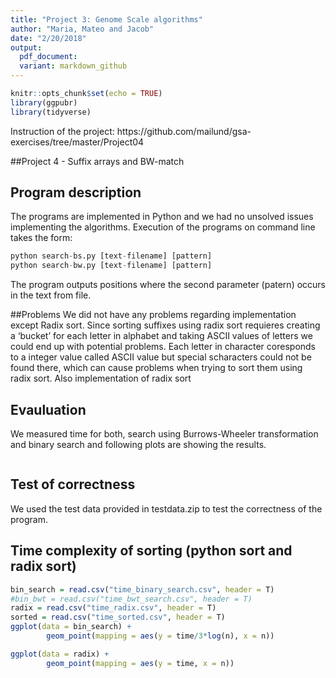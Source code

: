 ```yaml
---
title: "Project 3: Genome Scale algorithms"
author: "Maria, Mateo and Jacob"
date: "2/20/2018"
output:
  pdf_document:
  variant: markdown_github
---
```

```r
knitr::opts_chunk$set(echo = TRUE)
library(ggpubr)
library(tidyverse)
```
Instruction of the project: https://github.com/mailund/gsa-exercises/tree/master/Project04

##Project 4 - Suffix arrays and BW-match

## Program description

The programs are implemented in Python and we had no unsolved issues implementing the algorithms.
Execution of the programs on command line takes the form:

```r
python search-bs.py [text-filename] [pattern]
python search-bw.py [text-filename] [pattern]
```

The program outputs positions where the second parameter (patern) occurs in the text from file.

##Problems
We did not have any problems regarding implementation except Radix sort. Since sorting suffixes using radix sort requieres creating a 'bucket' for each letter in alphabet and taking ASCII values of letters we could end up with potential problems. Each letter in character coresponds to a integer value called ASCII value but special scharacters could not be found there, which can cause problems when trying to sort them using radix sort. Also implementation of radix sort 


## Evauluation
We measured time for both, search using Burrows-Wheeler transformation and binary search and following plots are showing the results.
```r

```


## Test of correctness
We used the test data provided in testdata.zip to test the correctness of the program.

## Time complexity of sorting (python sort and radix sort)

```r
bin_search = read.csv("time_binary_search.csv", header = T)
#bin_bwt = read.csv("time_bwt_search.csv", header = T)
radix = read.csv("time_radix.csv", header = T)
sorted = read.csv("time_sorted.csv", header = T)
ggplot(data = bin_search) + 
        geom_point(mapping = aes(y = time/3*log(n), x = n))

ggplot(data = radix) + 
        geom_point(mapping = aes(y = time, x = n))
```




